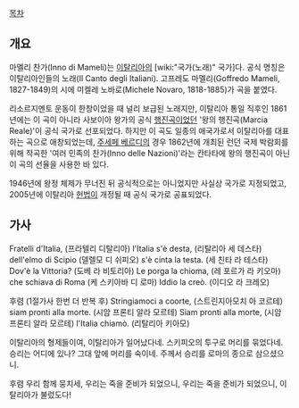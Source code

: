 [[목차]]

== 개요 ==
마멜리 찬가(Inno di Mameli)는 [[이탈리아]]의 [wiki:"국가(노래)" 국가]다. 공식 명칭은 이탈리아인들의 노래(Il Canto degli Italiani). 고프레도 마멜리(Goffredo Mameli, 1827-1849)의 시에 미켈레 노바로(Michele Novaro, 1818-1885)가 곡을 붙였다.

리소르지멘토 운동이 한창이었을 때 널리 보급된 노래지만, 이탈리아 통일 직후인 1861년에는 이 곡이 아니라 사보이아 왕가의 공식 [[행진곡]]이었던 '왕의 행진곡(Marcia Reale)'이 공식 국가로 선포되었다. 하지만 이 곡도 일종의 애국가로서 이탈리아를 대표하는 곡으로 애창되었는데, [[주세페 베르디]]의 경우 1862년에 개최된 런던 국제 박람회를 위해 작곡한 '여러 민족의 찬가(Inno delle Nazioni)'라는 칸타타에 왕의 행진곡이 아닌 이 곡의 선율을 사용한 바 있다.

1946년에 왕정 체제가 무너진 뒤 공식적으로는 아니었지만 사실상 국가로 지정되었고, 2005년에 이탈리아 [[헌법]]이 개정될 때 공식 국가로 공표되었다.

{{{#!html
<iframe width="420" height="315" src="http://www.youtube.com/embed/fqTSWch2s7Y" frameborder="0" allowfullscreen></iframe>}}}

== 가사 ==
Fratelli d'Italia, (프라텔리 디탈리아)
l'Italia s'è desta, (리탈리아 세 데스타)
dell'elmo di Scipio (델렐모 디 쉬피오)
s'è cinta la testa. (세 친타 라 테스타)
Dov'è la Vittoria? (도베 라 비토리아)
Le porga la chioma, (레 포르가 라 키오마)
che schiava di Roma (케 스키아바 디 로마)
Iddio la creò. (이디오 라 크레오)

후렴 (1절가사 한번 더 반복 후)
Stringiamoci a coorte, (스트린지아모치 아 코르테)
siam pronti alla morte. (시암 프론티 알라 모르테)
Siam pronti alla morte, (시암 프론티 알라 모르테)
l'Italia chiamò. (리탈리아 키아모)

이탈리아의 형제들이여,
이탈리아가 일어났다네.
스키피오의 투구로
머리를 묶었다네.
승리는 어디에 있나?
그대 앞에 머리를 숙이네.
주께서 승리를
로마의 종으로 삼으셨으니.

후렴
우리 함께 뭉치세,
우리는 죽을 준비가 되었으니,
우리는 죽을 준비가 되었으니,
이탈리아가 불렀도다!
